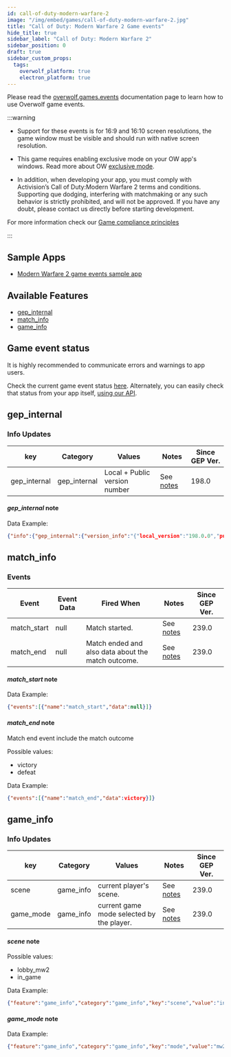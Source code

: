 ```yaml
---
id: call-of-duty-modern-warfare-2
image: "/img/embed/games/call-of-duty-modern-warfare-2.jpg"
title: "Call of Duty: Modern Warfare 2 Game events"
hide_title: true
sidebar_label: "Call of Duty: Modern Warfare 2"
sidebar_position: 0
draft: true
sidebar_custom_props:
  tags:
    overwolf_platform: true
    electron_platform: true
---
```


<!-- GENERATED USING /scripts/generate.js -->

<head>
  <meta name="keywords" content="API for Call of Duty: Modern Warfare 2, Call of Duty: Modern Warfare 2 API, SDK for Call of Duty: Modern Warfare 2, Call of Duty: Modern Warfare 2 SDK"/>
</head>

<GameInfo gameId={223281} page="docs" />

Please read the [overwolf.games.events](/api/live-game-data) documentation page to learn how to use Overwolf game events.

:::warning

* Support for these events is for 16:9 and 16:10 screen resolutions, the game window must be visible and should run with native screen resolution. 

* This game requires enabling exclusive mode on your OW app's windows. Read more about OW [exclusive mode](/topics/best-practices/exclusive-mode).

* In addition, when developing your app, you must comply with Activision’s Call of Duty:Modern Warfare 2 terms and conditions. Supporting que dodging, interfering with matchmaking or any such behavior is strictly prohibited, and will not be approved. If you have any doubt, please contact us directly before starting development.

For more information check our [Game compliance principles](/start/getting-started/game-compliance)

:::

## Sample Apps
* [Modern Warfare 2 game events sample app](https://github.com/overwolf/events-sample-app)

## Available Features

* [gep_internal](#gep_internal)
* [match_info](#match_info)
* [game_info](#game_info)

## Game event status

It is highly recommended to communicate errors and warnings to app users. 

Check the current game event status [here](/status/). Alternately, you can easily check that status from your app itself, [using our API](/topics/using-events/how-to-check-events-status-from-app).

## gep_internal

### Info Updates

key          | Category    | Values                    | Notes                 | Since GEP Ver. |
------------ | ------------| ------------------------- | --------------------- | ------------- | 
gep_internal | gep_internal| Local + Public version number|See [notes](#gep_internal-note)|   198.0       |

#### *gep_internal* note

Data Example:

```json
{"info":{"gep_internal":{"version_info":"{"local_version":"198.0.0","public_version":"198.0.0","is_updated":true}"}},"feature":"gep_internal"}
```

## match_info

### Events

Event        | Event Data        | Fired When   | Notes              | Since GEP Ver. |
-------------| ------------------| ------------ | ------------------ | ---------------|
match_start  | null              | Match started.| See [notes](#match_start-note)     | 239.0 |
match_end    | null              | Match ended and also data about the match outcome. | See [notes](#match_end-note)        | 239.0 |


#### *match_start* note

Data Example:

```json
{"events":[{"name":"match_start","data":null}]}
```

#### *match_end* note

Match end event include the match outcome

Possible values:
* victory
* defeat

Data Example:

```json
{"events":[{"name":"match_end","data":victory}]}
```

## game_info

### Info Updates

key          | Category    | Values                    | Notes                 | Since GEP Ver. |
------------ | ------------| ------------------------- | --------------------- | ------------- | 
scene| game_info   | current player's scene. |See [notes](#scene-note)|   239.0       |
game_mode| game_info   | current game mode selected by the player. |See [notes](#game_mode-note)|   239.0       |

#### *scene* note

Possible values:
* lobby_mw2
* in_game

Data Example:

```json
{"feature":"game_info","category":"game_info","key":"scene","value":"in_game"}
```

#### *game_mode* note

Data Example:

```json
{"feature":"game_info","category":"game_info","key":"mode","value":"mw2"}
```
